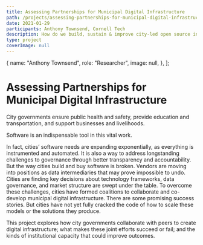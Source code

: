 ```yaml
---
title: Assessing Partnerships for Municipal Digital Infrastructure
path: /projects/assessing-partnerships-for-municipal-digital-infrastructure
date: 2021-01-29
participants: Anthony Townsend, Cornell Tech
description: How do we build, sustain & improve city-led open source infrastructure projects?
type: project
coverImage: null
---
```


  {
    name: "Anthony Townsend",
    role: "Researcher",
    image: null,
  },
];

<!-- export const resources = [
  {
    title: "Proposal",
    link: "https://example.com",
    linkText: "Read More",
    author: "Anthony Townsend",
  },
]; -->

# Assessing Partnerships for Municipal Digital Infrastructure

City governments ensure public health and safety, provide education and transportation, and support businesses and livelihoods. 

Software is an indispensable tool in this vital work. 

In fact, cities’ software needs are expanding exponentially, as everything is instrumented and automated. It is also a way to address longstanding challenges to governance through better transparency and accountability. But the way cities build and buy software is broken. Vendors are moving into positions as data intermediaries that may prove impossible to undo. Cities are finding key decisions about technology frameworks, data governance, and market structure are swept under the table. To overcome these challenges, cities have formed coalitions to collaborate and co-develop municipal digital infrastructure. There are some promising success stories. But cities have not yet fully cracked the code of how to scale these models or the solutions they produce. 

This project explores how city governments collaborate with peers to create digital infrastructure; what makes these joint efforts succeed or fail; and the kinds of institutional capacity that could improve outcomes.
